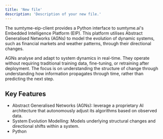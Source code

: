 ```yaml
---
title: 'New file'
description: 'Description of your new file.'
---
```


The sumtyme-eip-client provides a Python interface to sumtyme.ai's Embedded Intelligence Platform (EIP). This platform utilises Abstract Generalised Networks (AGNs) to model the evolution of dynamic systems, such as financial markets and weather patterns, through their directional changes.

AGNs analyse and adapt to system dynamics in real-time. They operate without requiring traditional training data, fine-tuning, or retraining after deployment. The focus is on understanding the structure of change through understanding how information propagates through time, rather than predicting the next step.


## Key Features 

- Abstract Generalised Networks (AGNs): leverage a proprietary AI architecture that autonomously adjust its algorithms based on observed data.
- System Evolution Modelling: Models underlying structural changes and directional shifts within a system.
- Python